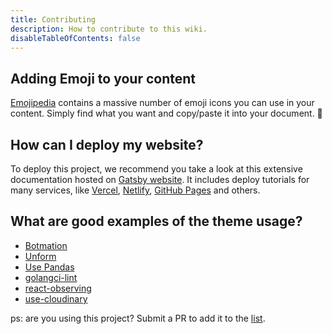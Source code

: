 ```yaml
---
title: Contributing
description: How to contribute to this wiki.
disableTableOfContents: false
---
```


## Adding Emoji to your content

[Emojipedia](https://emojipedia.org) contains a massive number of emoji icons you can use in your content. Simply find what you want and copy/paste it into your document. 💯

## How can I deploy my website?

To deploy this project, we recommend you take a look at this extensive documentation
hosted on [Gatsby website](https://www.gatsbyjs.com/docs/deploying-and-hosting/). It
includes deploy tutorials for many services, like [Vercel](https://vercel.com/),
[Netlify](https://www.netlify.com/), [GitHub Pages](https://pages.github.com/) and others.

## What are good examples of the theme usage?

- [Botmation](https://botmation.dev)
- [Unform](https://unform.dev)
- [Use Pandas](https://www.usepandas.com/)
- [golangci-lint](https://golangci-lint.run/)
- [react-observing](https://react-observing.web.app/)
- [use-cloudinary](https://use-cloudinary.netlify.app/)

ps: are you using this project? Submit a PR to add it to the [list](https://github.com/jpedroschmitz/rocketdocs/blob/main/examples/gatsby-theme-docs/src/docs/faq.mdx#what-are-good-examples-of-the-theme-usage).

